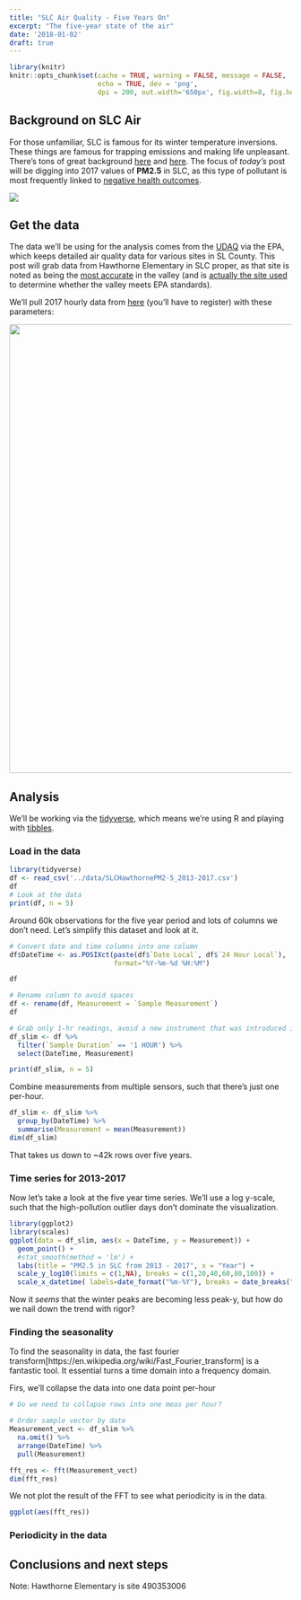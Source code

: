 ```yaml
---
title: "SLC Air Quality - Five Years On"
excerpt: "The five-year state of the air"
date: '2018-01-02'
draft: true
---
```


```r
library(knitr)
knitr::opts_chunk$set(cache = TRUE, warning = FALSE, message = FALSE, 
                      echo = TRUE, dev = 'png',
                      dpi = 200, out.width='650px', fig.width=8, fig.height=4)
```

## Background on SLC Air

For those unfamiliar, SLC is famous for its winter temperature inversions. These things are famous for trapping emissions and making life unpleasant. There's tons of great background [here](http://home.chpc.utah.edu/~whiteman/PM2.5/PM2.5.html) and [here](https://ehp.niehs.nih.gov/1104349/). The focus of _today's_ post will be digging into 2017 values of **PM2.5** in SLC, as this type of pollutant is most frequently linked to [negative health outcomes](https://www.ncbi.nlm.nih.gov/pmc/articles/PMC4740125/).

![](http://health.utah.gov/utahair/SLC_51ug-m3.jpg)

## Get the data

The data we'll be using for the analysis comes from the [UDAQ](https://deq.utah.gov/Divisions/daq/index.htm) via the EPA, which keeps detailed air quality data for various sites in SL County. This post will grab data from Hawthorne Elementary in SLC proper, as that site is noted as being the [most accurate](http://home.chpc.utah.edu/~whiteman/PM2.5/PM2.5.html#current_conc) in the valley (and is [actually the site used](http://home.chpc.utah.edu/~whiteman/PM2.5/PM2.5.html#current_conc) to determine whether the valley meets EPA standards).

We'll pull 2017 hourly data from [here](https://aqs.epa.gov/api) (you'll have to register) with these parameters:

<img src="figs/2017-01-06-inversion-basics/data_download_parameters.png" width="800">

## Analysis

We'll be working via the [tidyverse](https://www.tidyverse.org/), which means we're using R and playing with [tibbles](https://cran.r-project.org/web/packages/tibble/vignettes/tibble.html).

### Load in the data

```r
library(tidyverse)
df <- read_csv('../data/SLCHawthornePM2-5_2013-2017.csv')
df
# Look at the data
print(df, n = 5)
```

Around 60k observations for the five year period and lots of columns we don't need. Let's simplify this dataset and look at it.

```r
# Convert date and time columns into one column
df$DateTime <- as.POSIXct(paste(df$`Date Local`, df$`24 Hour Local`), 
                          format="%Y-%m-%d %H:%M")

df

# Rename column to avoid spaces
df <- rename(df, Measurement = `Sample Measurement`)
df

# Grab only 1-hr readings, avoid a new instrument that was introduced in 2016, and grab only needed columns
df_slim <- df %>%
  filter(`Sample Duration` == '1 HOUR') %>% 
  select(DateTime, Measurement)

print(df_slim, n = 5)
```
Combine measurements from multiple sensors, such that there's just one per-hour.

```r
df_slim <- df_slim %>% 
  group_by(DateTime) %>% 
  summarise(Measurement = mean(Measurement))
dim(df_slim)

```
That takes us down to ~42k rows over five years.

### Time series for 2013-2017

Now let's take a look at the five year time series. We'll use a log y-scale, such that the high-pollution outlier days don't dominate the visualization.

```r
library(ggplot2)
library(scales)
ggplot(data = df_slim, aes(x = DateTime, y = Measurement)) +
  geom_point() +
  #stat_smooth(method = 'lm') +
  labs(title = "PM2.5 in SLC from 2013 - 2017", x = "Year") +
  scale_y_log10(limits = c(1,NA), breaks = c(1,20,40,60,80,100)) +
  scale_x_datetime( labels=date_format("%m-%Y"), breaks = date_breaks("1 year"))
```

Now it _seems_ that the winter peaks are becoming less peak-y, but how do we nail down the trend with rigor?

### Finding the seasonality

To find the seasonality in data, the fast fourier transform[https://en.wikipedia.org/wiki/Fast_Fourier_transform] is a fantastic tool. It essential turns a time domain into a frequency domain.

Firs, we'll collapse the data into one data point per-hour

```r
# Do we need to collapse rows into one meas per hour?
```


```r
# Order sample vector by date
Measurement_vect <- df_slim %>% 
  na.omit() %>%
  arrange(DateTime) %>% 
  pull(Measurement)

fft_res <- fft(Measurement_vect)
dim(fft_res)
```

We not plot the result of the FFT to see what periodicity is in the data.

```r
ggplot(aes(fft_res))
```




### Periodicity in the data


## Conclusions and next steps


Note: Hawthorne Elementary is site 490353006

